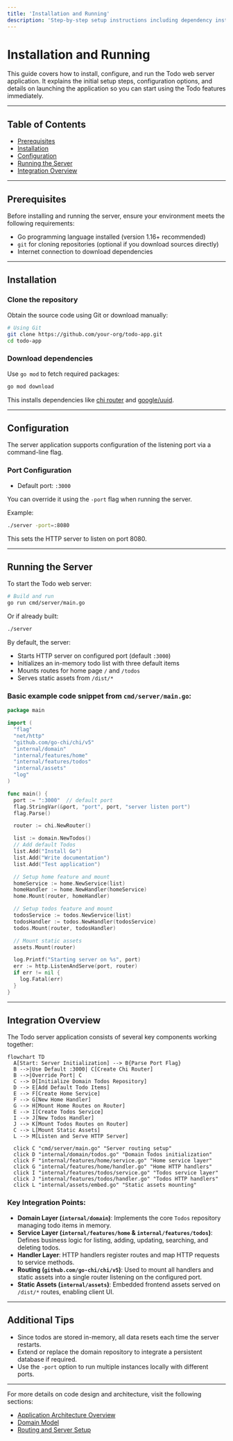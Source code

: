 ```yaml
---
title: 'Installation and Running'
description: 'Step-by-step setup instructions including dependency installation and commands to start the server'
---
```


# Installation and Running

This guide covers how to install, configure, and run the Todo web server application. It explains the initial setup steps, configuration options, and details on launching the application so you can start using the Todo features immediately.

---

## Table of Contents

- [Prerequisites](#prerequisites)
- [Installation](#installation)
- [Configuration](#configuration)
- [Running the Server](#running-the-server)
- [Integration Overview](#integration-overview)

---

## Prerequisites

Before installing and running the server, ensure your environment meets the following requirements:

- Go programming language installed (version 1.16+ recommended)
- `git` for cloning repositories (optional if you download sources directly)
- Internet connection to download dependencies

---

## Installation

### Clone the repository

Obtain the source code using Git or download manually:

```bash
# Using Git
git clone https://github.com/your-org/todo-app.git
cd todo-app
```

### Download dependencies

Use `go mod` to fetch required packages:

```bash
go mod download
```

This installs dependencies like [chi router](https://github.com/go-chi/chi/v5) and [google/uuid](https://github.com/google/uuid).

---

## Configuration

The server application supports configuration of the listening port via a command-line flag.

### Port Configuration

- Default port: `:3000`

You can override it using the `-port` flag when running the server.

Example:

```bash
./server -port=:8080
```

This sets the HTTP server to listen on port 8080.

---

## Running the Server

To start the Todo web server:

```bash
# Build and run
go run cmd/server/main.go
```

Or if already built:

```bash
./server
```

By default, the server:

- Starts HTTP server on configured port (default `:3000`)
- Initializes an in-memory todo list with three default items
- Mounts routes for home page `/` and `/todos`
- Serves static assets from `/dist/*`

### Basic example code snippet from `cmd/server/main.go`:

```go
package main

import (
  "flag"
  "net/http"
  "github.com/go-chi/chi/v5"
  "internal/domain"
  "internal/features/home"
  "internal/features/todos"
  "internal/assets"
  "log"
)

func main() {
  port := ":3000"  // default port
  flag.StringVar(&port, "port", port, "server listen port")
  flag.Parse()

  router := chi.NewRouter()

  list := domain.NewTodos()
  // Add default Todos
  list.Add("Install Go")
  list.Add("Write documentation")
  list.Add("Test application")

  // Setup home feature and mount
  homeService := home.NewService(list)
  homeHandler := home.NewHandler(homeService)
  home.Mount(router, homeHandler)

  // Setup todos feature and mount
  todosService := todos.NewService(list)
  todosHandler := todos.NewHandler(todosService)
  todos.Mount(router, todosHandler)

  // Mount static assets
  assets.Mount(router)

  log.Printf("Starting server on %s", port)
  err := http.ListenAndServe(port, router)
  if err != nil {
    log.Fatal(err)
  }
}
```

---

## Integration Overview

The Todo server application consists of several key components working together:

```mermaid
flowchart TD
  A[Start: Server Initialization] --> B{Parse Port Flag}
  B -->|Use Default :3000| C[Create Chi Router]
  B -->|Override Port| C
  C --> D[Initialize Domain Todos Repository]
  D --> E[Add Default Todo Items]
  E --> F[Create Home Service]
  F --> G[New Home Handler]
  G --> H[Mount Home Routes on Router]
  E --> I[Create Todos Service]
  I --> J[New Todos Handler]
  J --> K[Mount Todos Routes on Router]
  C --> L[Mount Static Assets]
  L --> M[Listen and Serve HTTP Server]

  click C "cmd/server/main.go" "Server routing setup"
  click D "internal/domain/todos.go" "Domain Todos initialization"
  click F "internal/features/home/service.go" "Home service layer"
  click G "internal/features/home/handler.go" "Home HTTP handlers"
  click I "internal/features/todos/service.go" "Todos service layer"
  click J "internal/features/todos/handler.go" "Todos HTTP handlers"
  click L "internal/assets/embed.go" "Static assets mounting"

```

### Key Integration Points:

- **Domain Layer (`internal/domain`)**: Implements the core `Todos` repository managing todo items in memory.
- **Service Layer (`internal/features/home` & `internal/features/todos`)**: Defines business logic for listing, adding, updating, searching, and deleting todos.
- **Handler Layer**: HTTP handlers register routes and map HTTP requests to service methods.
- **Routing (`github.com/go-chi/chi/v5`)**: Used to mount all handlers and static assets into a single router listening on the configured port.
- **Static Assets (`internal/assets`)**: Embedded frontend assets served on `/dist/*` routes, enabling client UI.

---

## Additional Tips

- Since todos are stored in-memory, all data resets each time the server restarts.
- Extend or replace the domain repository to integrate a persistent database if required.
- Use the `-port` option to run multiple instances locally with different ports.

---

For more details on code design and architecture, visit the following sections:

- [Application Architecture Overview](../Architecture/Application%20Architecture%20Overview)
- [Domain Model](../Architecture/Domain%20Model)
- [Routing and Server Setup](../Architecture/Routing%20and%20Server%20Setup)
